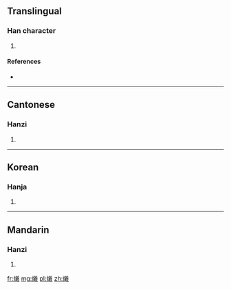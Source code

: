 ==Translingual==

===Han character===
{{Han char|rn=86|rad=火|as=16|sn=20|four=9885<sub>3</sub>|canj=火廿土尸 (FTGS)}}

# {{defn|Han|sort=火16}}

====References====
* {{Han ref|kx=0687.030|dkj=19576|dj=1099.250|hdz=32247.120|uh=7214|ud=29204|bh=F46B|bd=62571}}

----

==Cantonese==

===Hanzi===
{{yue-hanzi|jyut=|y=hei1}}

# {{defn|lang=yue|sort=火16}}

----

==Korean==

===Hanja===
{{ko-hanja|hangeul=희|eumhun=|rv=hui|mr=hŭi|y=huy}}

# {{defn|lang=ko|sort=火16}}

----

==Mandarin==

===Hanzi===
{{cmn-hanzi|pin=[[shuò]] ([[shuo4]]), [[xī]] ([[xi1]])|wg=shuo<sup>4</sup>, hsi<sup>1</sup>}}

# {{defn|lang=cmn|sort=火16}}

[[fr:爔]]
[[mg:爔]]
[[pl:爔]]
[[zh:爔]]